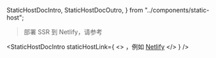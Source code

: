   StaticHostDocIntro,
  StaticHostDocOutro,
} from "../components/static-host";

> 部署 SSR 到 Netlify，请参考 <Link href="/netlify-functions" />

<StaticHostDocIntro
  staticHostLink={
    <>
      ，例如 <a href='https://www.netlify.com/'>Netlify</a>
    </>
  }
/>

<StaticHostDocOutro />
